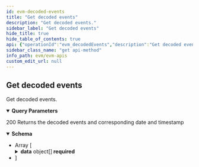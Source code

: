 ```yaml
---
id: evm-decoded-events
title: "Get decoded events"
description: "Get decoded events."
sidebar_label: "Get decoded events"
hide_title: true
hide_table_of_contents: true
api: {"operationId":"evm_decodedEvents","description":"Get decoded events.","parameters":[{"name":"offset","required":false,"in":"query","description":"Number of items to skip before returning items, default: 0","schema":{"type":"number"}},{"name":"limit","required":false,"in":"query","description":"Number of items returned, default: 20","schema":{"type":"number"}}],"responses":{"200":{"description":"200 Returns the decoded events and corresponding date and timestamp","content":{"application/json":{"schema":{"type":"array","items":{"type":"object","properties":{"offset":{"type":"number","description":"Offset"},"limit":{"type":"number","description":"Limit of results"},"total_items":{"type":"number","description":"Total returned result items"},"data":{"description":"Array of documents","type":"array","items":{"type":"object","properties":{"tx_hash":{"type":"string","example":"0x8c7a005d0c03b6c696d46ebc8a6ea1a4ebf7593154ccc30e98b7388eb7a443a8","description":"transactionHash"},"contract_address":{"type":"string","example":"0x0000000000000000000000000000000000001003","description":"contractAddress"},"block_number":{"type":"number","example":1,"description":"blockNumber"},"timestamp":{"type":"number","example":1661314004,"description":"Block timestamp"},"block_time":{"type":"string","example":"1970-01-19T12:04:31.492Z","description":"The block time of the block"},"signature":{"type":"string","example":"0x8c7a005d0c03b6c696d46ebc8a6ea1a4ebf7593154ccc30e98b7388eb7a443a8","description":"signature"},"index":{"type":"number","example":"0","description":"logIndex"},"data_decoded":{"type":"string","example":"0","description":"data"},"event_name":{"type":"string","example":"0","description":"eventName"}},"required":["tx_hash","contract_address","block_number","timestamp","block_time","signature","index","data_decoded","event_name"],"title":"DecodedLogResponseDto"}}},"required":["offset","limit","total_items","data"],"title":"ListDecodedLogResponseDto"}}}}}},"tags":["Get decoded events"],"security":[{"apiKey":[]}],"method":"get","path":"/v1/decoded-event","servers":[{"url":"https://eth-mainnet-api.blocklens.io","description":"Ethereum Mainnet server"}],"securitySchemes":{"bearer":{"scheme":"bearer","bearerFormat":"JWT","type":"http"},"basic":{"type":"http","scheme":"basic"},"apiKey":{"type":"apiKey","name":"x-api-key","in":"header"}},"info":{"title":"EVM APIs","description":"Swagger documentation","version":"1.0.0","contact":{}},"postman":{"name":"Get decoded events","description":{"content":"Get decoded events.","type":"text/plain"},"url":{"path":["v1","decoded-event"],"host":["{{baseUrl}}"],"query":[{"disabled":false,"description":{"content":"Number of items to skip before returning items, default: 0","type":"text/plain"},"key":"offset","value":""},{"disabled":false,"description":{"content":"Number of items returned, default: 20","type":"text/plain"},"key":"limit","value":""}],"variable":[]},"header":[{"key":"Accept","value":"application/json"}],"method":"GET","auth":{"type":"apikey","apikey":[{"type":"any","value":"x-api-key","key":"key"},{"type":"any","value":"<API Key>","key":"value"},{"type":"any","value":"header","key":"in"}]}}}
sidebar_class_name: "get api-method"
info_path: evm/evm-apis
custom_edit_url: null
---
```



## Get decoded events



Get decoded events.

<details style={{"marginBottom":"1rem"}} data-collapsed={false} open={true}><summary style={{}}><strong>Query Parameters</strong></summary><div><ul><ParamsItem className={"paramsItem"} param={{"name":"offset","required":false,"in":"query","description":"Number of items to skip before returning items, default: 0","schema":{"type":"number"}}}></ParamsItem><ParamsItem className={"paramsItem"} param={{"name":"limit","required":false,"in":"query","description":"Number of items returned, default: 20","schema":{"type":"number"}}}></ParamsItem></ul></div></details><div><ApiTabs><TabItem label={"200"} value={"200"}><div>

200 Returns the decoded events and corresponding date and timestamp

</div><div><MimeTabs schemaType={"response"}><TabItem label={"application/json"} value={"application/json"}><SchemaTabs><TabItem label={"Schema"} value={"Schema"}><details style={{}} data-collapsed={false} open={true}><summary style={{"textAlign":"left"}}><strong>Schema</strong></summary><div style={{"textAlign":"left","marginLeft":"1rem"}}></div><ul style={{"marginLeft":"1rem"}}><li><div style={{"fontSize":"var(--ifm-code-font-size)","opacity":"0.6","marginLeft":"-.5rem","paddingBottom":".5rem"}}>Array [</div></li><SchemaItem collapsible={false} name={"offset"} required={true} schemaName={"number"} qualifierMessage={undefined} schema={{"type":"number","description":"Offset"}}></SchemaItem><SchemaItem collapsible={false} name={"limit"} required={true} schemaName={"number"} qualifierMessage={undefined} schema={{"type":"number","description":"Limit of results"}}></SchemaItem><SchemaItem collapsible={false} name={"total_items"} required={true} schemaName={"number"} qualifierMessage={undefined} schema={{"type":"number","description":"Total returned result items"}}></SchemaItem><SchemaItem collapsible={true} className={"schemaItem"}><details style={{}}><summary style={{}}><strong>data</strong><span style={{"opacity":"0.6"}}> object[]</span><strong style={{"fontSize":"var(--ifm-code-font-size)","color":"var(--openapi-required)"}}> required</strong></summary><div style={{"marginLeft":"1rem"}}><div style={{"marginTop":".5rem","marginBottom":".5rem"}}>

Array of documents

</div><li><div style={{"fontSize":"var(--ifm-code-font-size)","opacity":"0.6","marginLeft":"-.5rem","paddingBottom":".5rem"}}>Array [</div></li><SchemaItem collapsible={false} name={"tx_hash"} required={true} schemaName={"string"} qualifierMessage={undefined} schema={{"type":"string","example":"0x8c7a005d0c03b6c696d46ebc8a6ea1a4ebf7593154ccc30e98b7388eb7a443a8","description":"transactionHash"}}></SchemaItem><SchemaItem collapsible={false} name={"contract_address"} required={true} schemaName={"string"} qualifierMessage={undefined} schema={{"type":"string","example":"0x0000000000000000000000000000000000001003","description":"contractAddress"}}></SchemaItem><SchemaItem collapsible={false} name={"block_number"} required={true} schemaName={"number"} qualifierMessage={undefined} schema={{"type":"number","example":1,"description":"blockNumber"}}></SchemaItem><SchemaItem collapsible={false} name={"timestamp"} required={true} schemaName={"number"} qualifierMessage={undefined} schema={{"type":"number","example":1661314004,"description":"Block timestamp"}}></SchemaItem><SchemaItem collapsible={false} name={"block_time"} required={true} schemaName={"string"} qualifierMessage={undefined} schema={{"type":"string","example":"1970-01-19T12:04:31.492Z","description":"The block time of the block"}}></SchemaItem><SchemaItem collapsible={false} name={"signature"} required={true} schemaName={"string"} qualifierMessage={undefined} schema={{"type":"string","example":"0x8c7a005d0c03b6c696d46ebc8a6ea1a4ebf7593154ccc30e98b7388eb7a443a8","description":"signature"}}></SchemaItem><SchemaItem collapsible={false} name={"index"} required={true} schemaName={"number"} qualifierMessage={undefined} schema={{"type":"number","example":"0","description":"logIndex"}}></SchemaItem><SchemaItem collapsible={false} name={"data_decoded"} required={true} schemaName={"string"} qualifierMessage={undefined} schema={{"type":"string","example":"0","description":"data"}}></SchemaItem><SchemaItem collapsible={false} name={"event_name"} required={true} schemaName={"string"} qualifierMessage={undefined} schema={{"type":"string","example":"0","description":"eventName"}}></SchemaItem><li><div style={{"fontSize":"var(--ifm-code-font-size)","opacity":"0.6","marginLeft":"-.5rem"}}>]</div></li></div></details></SchemaItem><li><div style={{"fontSize":"var(--ifm-code-font-size)","opacity":"0.6","marginLeft":"-.5rem"}}>]</div></li></ul></details></TabItem><TabItem label={"Example (from schema)"} value={"Example (from schema)"}><ResponseSamples responseExample={"[\n  {\n    \"offset\": 0,\n    \"limit\": 0,\n    \"total_items\": 0,\n    \"data\": [\n      {\n        \"tx_hash\": \"0x8c7a005d0c03b6c696d46ebc8a6ea1a4ebf7593154ccc30e98b7388eb7a443a8\",\n        \"contract_address\": \"0x0000000000000000000000000000000000001003\",\n        \"block_number\": 1,\n        \"timestamp\": 1661314004,\n        \"block_time\": \"1970-01-19T12:04:31.492Z\",\n        \"signature\": \"0x8c7a005d0c03b6c696d46ebc8a6ea1a4ebf7593154ccc30e98b7388eb7a443a8\",\n        \"index\": \"0\",\n        \"data_decoded\": \"0\",\n        \"event_name\": \"0\"\n      }\n    ]\n  }\n]"} language={"json"}></ResponseSamples></TabItem></SchemaTabs></TabItem></MimeTabs></div></TabItem></ApiTabs></div>
      